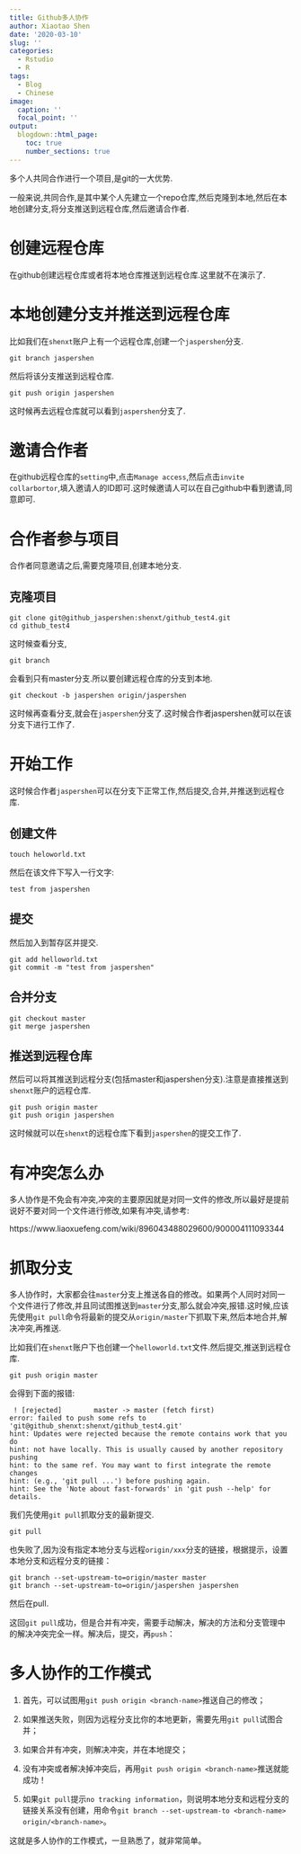 ```yaml
---
title: Github多人协作
author: Xiaotao Shen
date: '2020-03-10'
slug: ''
categories:
  - Rstudio
  - R
tags:
  - Blog
  - Chinese
image:
  caption: ''
  focal_point: ''
output:
  blogdown::html_page:
    toc: true
    number_sections: true
---
```


多个人共同合作进行一个项目,是git的一大优势.

一般来说,共同合作,是其中某个人先建立一个repo仓库,然后克隆到本地,然后在本地创建分支,将分支推送到远程仓库,然后邀请合作者.

# 创建远程仓库

在github创建远程仓库或者将本地仓库推送到远程仓库.这里就不在演示了.

# 本地创建分支并推送到远程仓库

比如我们在`shenxt`账户上有一个远程仓库,创建一个`jaspershen`分支.

```
git branch jaspershen
```

然后将该分支推送到远程仓库.

```
git push origin jaspershen
```

这时候再去远程仓库就可以看到`jaspershen`分支了.

# 邀请合作者

在github远程仓库的`setting`中,点击`Manage access`,然后点击`invite collarbortor`,填入邀请人的ID即可.这时候邀请人可以在自己github中看到邀请,同意即可.

# 合作者参与项目

合作者同意邀请之后,需要克隆项目,创建本地分支.

## 克隆项目

```
git clone git@github_jaspershen:shenxt/github_test4.git
cd github_test4
```

这时候查看分支,

```
git branch
```

会看到只有master分支.所以要创建远程仓库的分支到本地.

```
git checkout -b jaspershen origin/jaspershen
```

这时候再查看分支,就会在`jaspershen`分支了.这时候合作者jaspershen就可以在该分支下进行工作了.

# 开始工作

这时候合作者`jaspershen`可以在分支下正常工作,然后提交,合并,并推送到远程仓库.

## 创建文件

```
touch heloworld.txt
```
然后在该文件下写入一行文字:

```
test from jaspershen
```

## 提交

然后加入到暂存区并提交.

```
git add helloworld.txt
git commit -m "test from jaspershen"
```

## 合并分支

```
git checkout master
git merge jaspershen
```

## 推送到远程仓库

然后可以将其推送到远程分支(包括master和jaspershen分支).注意是直接推送到`shenxt`账户的远程仓库.

```
git push origin master
git push origin jaspershen
```

这时候就可以在`shenxt`的远程仓库下看到`jaspershen`的提交工作了.

# 有冲突怎么办

多人协作是不免会有冲突,冲突的主要原因就是对同一文件的修改,所以最好是提前说好不要对同一个文件进行修改,如果有冲突,请参考:

https://www.liaoxuefeng.com/wiki/896043488029600/900004111093344

# 抓取分支

多人协作时，大家都会往`master`分支上推送各自的修改。如果两个人同时对同一个文件进行了修改,并且同试图推送到`master`分支,那么就会冲突,报错.这时候,应该先使用`git pull`命令将最新的提交从`origin/master`下抓取下来,然后本地合并,解决冲突,再推送.

比如我们在`shenxt`账户下也创建一个`helloworld.txt`文件.然后提交,推送到远程仓库.

```
git push origin master
```

会得到下面的报错:

```
 ! [rejected]        master -> master (fetch first)
error: failed to push some refs to 'git@github_shenxt:shenxt/github_test4.git'
hint: Updates were rejected because the remote contains work that you do
hint: not have locally. This is usually caused by another repository pushing
hint: to the same ref. You may want to first integrate the remote changes
hint: (e.g., 'git pull ...') before pushing again.
hint: See the 'Note about fast-forwards' in 'git push --help' for details.
```

我们先使用`git pull`抓取分支的最新提交.

```
git pull
```
也失败了,因为没有指定本地分支与远程`origin/xxx`分支的链接，根据提示，设置本地分支和远程分支的链接：


```
git branch --set-upstream-to=origin/master master
git branch --set-upstream-to=origin/jaspershen jaspershen
```


然后在pull.

这回`git pull`成功，但是合并有冲突，需要手动解决，解决的方法和分支管理中的解决冲突完全一样。解决后，提交，再`push`：

# 多人协作的工作模式

1. 首先，可以试图用`git push origin <branch-name>`推送自己的修改；

2. 如果推送失败，则因为远程分支比你的本地更新，需要先用`git pull`试图合并；

3. 如果合并有冲突，则解决冲突，并在本地提交；

4. 没有冲突或者解决掉冲突后，再用`git push origin <branch-name>`推送就能成功！

5. 如果`git pull`提示`no tracking information`，则说明本地分支和远程分支的链接关系没有创建，用命令`git branch --set-upstream-to <branch-name> origin/<branch-name>`。

这就是多人协作的工作模式，一旦熟悉了，就非常简单。
